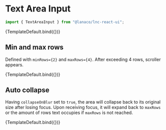 
<Meta title="Basic Inputs/Text Area Input" component={TextAreaInput} />


# Text Area Input

```jsx
import { TextAreaInput } from "@lanaco/lnc-react-ui";
```

<Canvas>
  <Story name="Default" args={{}}>
    {TemplateDefault.bind({})}
  </Story>
</Canvas>

<ArgsTable story="Default" />

## Min and max rows

Defined with `minRows={2}` and `maxRows={4}`. After exceeding 4 rows, scroller appears.

<Canvas>
  <Story
    name="Min and max rows"
    args={{
      minRows: 2,
      maxRows: 4,
      value:
        "Lorem ipsum dolor sit amet, consectetur adipiscing elit, sed do eiusmod tempor incididunt ut labore et dolore magna aliqua. Ut enim ad minim veniam, quis nostrud exercitation ullamco laboris nisi ut aliquip ex ea commodo consequat. Duis aute irure dolor in reprehenderit in voluptate velit esse cillum dolore eu fugiat nulla pariatur. Excepteur sint occaecat cupidatat non proident, sunt in culpa qui officia deserunt mollit anim id est laborum.",
    }}
  >
    {TemplateDefault.bind({})}
  </Story>
</Canvas>

## Auto collapse

Having `collapseOnBlur` set to `true`, the area will collapse back to its original size after losing focus.
Upon receiving focus, it will expand back to `maxRows` or the amount of rows text occupies if `maxRows` is not reached.

<Canvas>
  <Story
    name="Auto collapse"
    args={{
      minRows: 1,
      maxRows: 5,
      collapseOnBlur: true,
      value:
        "Lorem ipsum dolor sit amet, consectetur adipiscing elit, sed do eiusmod tempor incididunt ut labore et dolore magna aliqua. Ut enim ad minim veniam, quis nostrud exercitation ullamco laboris nisi ut aliquip ex ea commodo consequat. Duis aute irure dolor in reprehenderit in voluptate velit esse cillum dolore eu fugiat nulla pariatur. Excepteur sint occaecat cupidatat non proident, sunt in culpa qui officia deserunt mollit anim id est laborum.",
    }}
  >
    {TemplateDefault.bind({})}
  </Story>
</Canvas>
